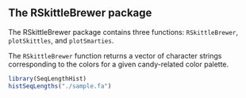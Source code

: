 %\VignetteEngine{knitr::knitr}
%\VignetteIndexEntry{Introduction to SeqLengthHist}

## The RSkittleBrewer package

The RSkittleBrewer package contains three functions: `RSkittleBrewer`,
`plotSkittles`, and `plotSmarties`.

The `RSkittleBrewer` function returns a vector of character strings
corresponding to the colors for a given candy-related color palette.

```r
library(SeqLengthHist)
histSeqLengths("./sample.fa")
```
